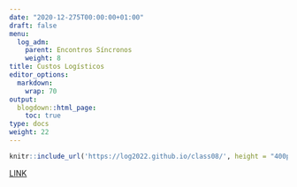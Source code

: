 ```yaml
---
date: "2020-12-275T00:00:00+01:00"
draft: false
menu:
  log_adm:
    parent: Encontros Síncronos
    weight: 8
title: Custos Logísticos
editor_options: 
  markdown: 
    wrap: 70
output: 
  blogdown::html_page:
    toc: true
type: docs
weight: 22
---
```


```r
knitr::include_url('https://log2022.github.io/class08/', height = "400px")
```

[LINK](https://log2022.github.io/class08/)


